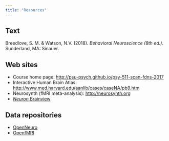 ```yaml
---
title: "Resources"
---
```


## Text

Breedlove, S. M. & Watson, N.V. (2018). *Behavioral Neuroscience (8th ed.)*. Sunderland, MA: Sinauer.

## Web sites

- Course home page: <http://psu-psych.github.io/psy-511-scan-fdns-2017>
- Interactive Human Brain Atlas: <http://www.med.harvard.edu/aanlib/cases/caseNA/pb9.htm>
- Neurosynth (fMRI meta-analysis): <http://neurosynth.org>
- [*Neuron* Brainview](http://www.cell.com/neuron/brainview)

## Data repositories

- [OpenNeuro](http://openneuro.org)
- [OpenfMRI](http://openfmri.org)